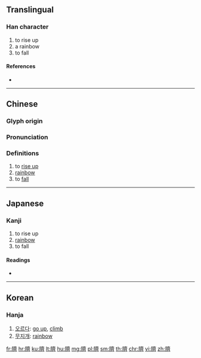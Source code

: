 {{character info/new}}
==Translingual==
{{Han simplified forms|隮|𫕅|𬯀|ex=y}}

===Han character===
{{Han char|rn=170|rad=阜|as=14|sn=17|four=70223|canj=NLYX|ids=⿰[[阜|⻖]][[齊]]}}

# to rise up
# a rainbow
# to fall

====References====
* {{Han ref|kx=1362.080|dkj=41885|dj=1865.090|hdz=64163.030|uh=96AE|ud=38574|bh=EEF4|bd=61172}}

----

==Chinese==
{{zh-forms|s=𬯀}}

===Glyph origin===
{{Han etym}}

===Pronunciation===
{{zh-pron
|m=jī
|c=zai1
|mc=y
|oc=y
|ma=
|cat=v,n
}}

===Definitions===
{{zh-hanzi}}

# to [[rise up]]
# [[rainbow]]
# to [[fall]]

----

==Japanese==

===Kanji===
{{ja-kanji|grade=|rs=阜14|style=ky|shin=𫕅}}

# to rise up
# [[rainbow]]
# to fall

====Readings====
* {{ja-readings|on=[[せい]] (sei), [[さい]] (sai)|kun=[[のぼる]] (noboru)}}

----

==Korean==

===Hanja===
{{ko-hanja|hangeul=제|eumhun=|rv=je|mr=che|y=cey}}

# [[오르다]]: [[go up]], [[climb]]
# [[무지개]]: [[rainbow]]

[[fr:隮]]
[[hr:隮]]
[[ku:隮]]
[[lt:隮]]
[[hu:隮]]
[[mg:隮]]
[[pl:隮]]
[[sm:隮]]
[[th:隮]]
[[chr:隮]]
[[vi:隮]]
[[zh:隮]]